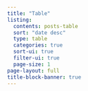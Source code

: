 ```yaml
---
title: "Table"
listing:
  contents: posts-table
  sort: "date desc"
  type: table
  categories: true
  sort-ui: true
  filter-ui: true
  page-size: 1
page-layout: full
title-block-banner: true
---
```


